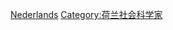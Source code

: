 {{Commons cat|Sociologists from the Netherlands}}

[[Category:各國社會學家|Nederlands]]
[[Category:荷兰社会科学家|Category:荷兰社会科学家]]